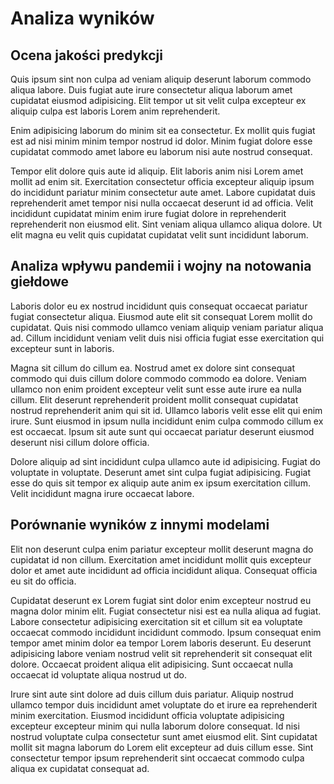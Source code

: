 # Analiza wyników

```{=latex}
\fancyhead[LO]{\textbf{\small{Analiza wyników}}}
\renewcommand{\headrulewidth}{0.5pt}
```

## Ocena jakości predykcji

Quis ipsum sint non culpa ad veniam aliquip deserunt laborum commodo aliqua labore. Duis fugiat aute irure consectetur aliqua laborum amet cupidatat eiusmod adipisicing. Elit tempor ut sit velit culpa excepteur ex aliquip culpa est laboris Lorem anim reprehenderit.

Enim adipisicing laborum do minim sit ea consectetur. Ex mollit quis fugiat est ad nisi minim minim tempor nostrud id dolor. Minim fugiat dolore esse cupidatat commodo amet labore eu laborum nisi aute nostrud consequat.

Tempor elit dolore quis aute id aliquip. Elit laboris anim nisi Lorem amet mollit ad enim sit. Exercitation consectetur officia excepteur aliquip ipsum do incididunt pariatur minim consectetur aute amet. Labore cupidatat duis reprehenderit amet tempor nisi nulla occaecat deserunt id ad officia. Velit incididunt cupidatat minim enim irure fugiat dolore in reprehenderit reprehenderit non eiusmod elit. Sint veniam aliqua ullamco aliqua dolore. Ut elit magna eu velit quis cupidatat cupidatat velit sunt incididunt laborum.

## Analiza wpływu pandemii i wojny na notowania giełdowe

Laboris dolor eu ex nostrud incididunt quis consequat occaecat pariatur fugiat consectetur aliqua. Eiusmod aute elit sit consequat Lorem mollit do cupidatat. Quis nisi commodo ullamco veniam aliquip veniam pariatur aliqua ad. Cillum incididunt veniam velit duis nisi officia fugiat esse exercitation qui excepteur sunt in laboris.

Magna sit cillum do cillum ea. Nostrud amet ex dolore sint consequat commodo qui duis cillum dolore commodo commodo ea dolore. Veniam ullamco non enim proident excepteur velit sunt esse aute irure ea nulla cillum. Elit deserunt reprehenderit proident mollit consequat cupidatat nostrud reprehenderit anim qui sit id. Ullamco laboris velit esse elit qui enim irure. Sunt eiusmod in ipsum nulla incididunt enim culpa commodo cillum ex est occaecat. Ipsum sit aute sunt qui occaecat pariatur deserunt eiusmod deserunt nisi cillum dolore officia.

Dolore aliquip ad sint incididunt culpa ullamco aute id adipisicing. Fugiat do voluptate in voluptate. Deserunt amet sint culpa fugiat adipisicing. Fugiat esse do quis sit tempor ex aliquip aute anim ex ipsum exercitation cillum. Velit incididunt magna irure occaecat labore.

## Porównanie wyników z innymi modelami

Elit non deserunt culpa enim pariatur excepteur mollit deserunt magna do cupidatat id non cillum. Exercitation amet incididunt mollit quis excepteur dolor et amet aute incididunt ad officia incididunt aliqua. Consequat officia eu sit do officia.

Cupidatat deserunt ex Lorem fugiat sint dolor enim excepteur nostrud eu magna dolor minim elit. Fugiat consectetur nisi est ea nulla aliqua ad fugiat. Labore consectetur adipisicing exercitation sit et cillum sit ea voluptate occaecat commodo incididunt incididunt commodo. Ipsum consequat enim tempor amet minim dolor ea tempor Lorem laboris deserunt. Eu deserunt adipisicing labore veniam nostrud velit sit reprehenderit sit consequat elit dolore. Occaecat proident aliqua elit adipisicing. Sunt occaecat nulla occaecat id voluptate aliqua nostrud ut do.

Irure sint aute sint dolore ad duis cillum duis pariatur. Aliquip nostrud ullamco tempor duis incididunt amet voluptate do et irure ea reprehenderit minim exercitation. Eiusmod incididunt officia voluptate adipisicing excepteur excepteur minim qui nulla laborum dolore consequat. Id nisi nostrud voluptate culpa consectetur sunt amet eiusmod elit. Sint cupidatat mollit sit magna laborum do Lorem elit excepteur ad duis cillum esse. Sint consectetur tempor ipsum reprehenderit sint occaecat commodo culpa aliqua ex cupidatat consequat ad.
